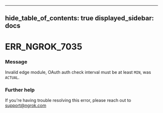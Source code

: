 

---
hide_table_of_contents: true
displayed_sidebar: docs
---


# ERR_NGROK_7035

### Message
Invalid edge module, OAuth auth check interval must be at least `MIN`, was `ACTUAL`.

<ErrorDetails error="err_ngrok_7035" />



### Further help
If you're having trouble resolving this error, please reach out to [support@ngrok.com](mailto:support@ngrok.com?subject=Help%20with%20ERR_NGROK_7035)

